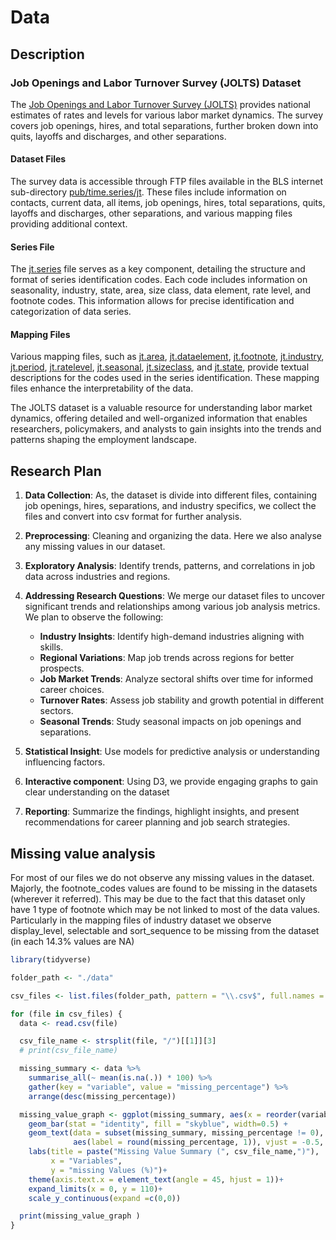# Data

## Description

### Job Openings and Labor Turnover Survey (JOLTS) Dataset {-}

The [Job Openings and Labor Turnover Survey (JOLTS)](https://www.bls.gov/jlt/) provides national estimates of rates and levels for various labor market dynamics. The survey covers job openings, hires, and total separations, further broken down into quits, layoffs and discharges, and other separations.

#### **Dataset Files** {-}

The survey data is accessible through FTP files available in the BLS internet sub-directory [pub/time.series/jt](https://download.bls.gov/pub/time.series/jt/). These files include information on contacts, current data, all items, job openings, hires, total separations, quits, layoffs and discharges, other separations, and various mapping files providing additional context.

#### **Series File** {-}

The [jt.series](https://download.bls.gov/pub/time.series/jt/jt.series) file serves as a key component, detailing the structure and format of series identification codes. Each code includes information on seasonality, industry, state, area, size class, data element, rate level, and footnote codes. This information allows for precise identification and categorization of data series.

#### **Mapping Files** {-}

Various mapping files, such as [jt.area](https://download.bls.gov/pub/time.series/jt/jt.area), [jt.dataelement](https://download.bls.gov/pub/time.series/jt/jt.dataelement), [jt.footnote](https://download.bls.gov/pub/time.series/jt/jt.footnote), [jt.industry](https://download.bls.gov/pub/time.series/jt/jt.industry), [jt.period](https://download.bls.gov/pub/time.series/jt/jt.period), [jt.ratelevel](https://download.bls.gov/pub/time.series/jt/jt.ratelevel), [jt.seasonal](https://download.bls.gov/pub/time.series/jt/jt.seasonal), [jt.sizeclass](https://download.bls.gov/pub/time.series/jt/jt.sizeclass), and [jt.state](https://download.bls.gov/pub/time.series/jt/jt.state), provide textual descriptions for the codes used in the series identification. These mapping files enhance the interpretability of the data.



The JOLTS dataset is a valuable resource for understanding labor market dynamics, offering detailed and well-organized information that enables researchers, policymakers, and analysts to gain insights into the trends and patterns shaping the employment landscape.

## Research Plan

1. **Data Collection**: As, the dataset is divide into different files, containing job openings, hires, separations, and industry specifics, we collect the files and convert into csv format for further analysis.

2. **Preprocessing**: Cleaning and organizing the data. Here we also analyse any missing values in our dataset.

3. **Exploratory Analysis**: Identify trends, patterns, and correlations in job data across industries and regions.

4. **Addressing Research Questions**: We merge our dataset files to uncover significant trends and relationships among various job analysis metrics. We plan to observe the following:
   - **Industry Insights**: Identify high-demand industries aligning with skills.
   - **Regional Variations**: Map job trends across regions for better prospects.
   - **Job Market Trends**: Analyze sectoral shifts over time for informed career choices.
   - **Turnover Rates**: Assess job stability and growth potential in different sectors.
   - **Seasonal Trends**: Study seasonal impacts on job openings and separations.

5. **Statistical Insight**: Use models for predictive analysis or understanding influencing factors.

6. **Interactive component**: Using D3, we provide engaging graphs to gain clear understanding on the dataset 

6. **Reporting**: Summarize the findings, highlight insights, and present recommendations for career planning and job search strategies.

## Missing value analysis

For most of our files we do not observe any missing values in the dataset. Majorly, the footnote_codes values are found to be missing in the datasets (wherever it referred). This may be due to the fact that this dataset only have 1 type of footnote which may be not linked to most of the data values.
Particularly in the mapping files of industry dataset we observe display_level, selectable and sort_sequence to be missing from the dataset (in each 14.3% values are NA)


```r
library(tidyverse)

folder_path <- "./data"

csv_files <- list.files(folder_path, pattern = "\\.csv$", full.names = TRUE)

for (file in csv_files) {
  data <- read.csv(file)

  csv_file_name <- strsplit(file, "/")[[1]][3]
  # print(csv_file_name)

  missing_summary <- data %>%
    summarise_all(~ mean(is.na(.)) * 100) %>%
    gather(key = "variable", value = "missing_percentage") %>%
    arrange(desc(missing_percentage))

  missing_value_graph <- ggplot(missing_summary, aes(x = reorder(variable, -missing_percentage), y = missing_percentage)) +
    geom_bar(stat = "identity", fill = "skyblue", width=0.5) +
    geom_text(data = subset(missing_summary, missing_percentage != 0),
              aes(label = round(missing_percentage, 1)), vjust = -0.5, size = 3) +
    labs(title = paste("Missing Value Summary (", csv_file_name,")"),
         x = "Variables",
         y = "missing Values (%)")+
    theme(axis.text.x = element_text(angle = 45, hjust = 1))+
    expand_limits(x = 0, y = 110)+
    scale_y_continuous(expand =c(0,0))

  print(missing_value_graph )
}


```

